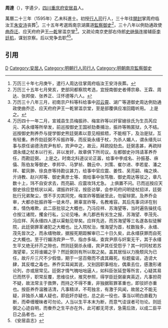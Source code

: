 '''周達'''（{{bd|？||？|}}），字遹少，[[四川|四川]][[重庆府|重庆府]][[安居县|安居县]]人。

萬曆二十三年（1595年）乙未科進士。初授[[行人司|行人司]]行人，三十年往[[開封|開封]]掌周府临汝王[[朱安洔|朱安洔]]丧葬<ref>万历三十年七月庚午，遣行人周达往掌周府临汝王安洔丧葬。</ref>。三十五年考選爲南京湖廣道[[監察御史|監察御史]]<ref>万历三十五年七月癸亥，吏部同都察院考选，宜授南御史者傅宗皋、王霖、周达、张邦俊、张养正、汪怀德等六人。</ref>，三十八年以例劾通政使[[曲乔迁|曲乔迁]]、应天府府尹[[王一乾|王一乾]]冒滥京堂<ref>万历三十八年三月，初南京户科等科给事中[[邓云霄|邓云霄]]、湖广等道御史周达例劾通政使曲乔迁、应天府府尹王一乾冒滥京堂，至是部覆俱应准回籍听用。 上是之。</ref>。又疏论南京吏部右侍郎[[史继偕|史继偕]]连接辅臣[[李廷机|李廷机]]，谋划京察。后以党争去职<ref>万历四十一年二月，宣城县生员梅振祚、梅宣祚等以奸宦媳徐氏为生员芮应元、芮永缙等所举发，前巡按御史王国祯劾奏捕治，振祚等贿匿狱，久不结。巡按御史荆养乔与提学御史熊廷弼素以意见相抵牾，不能相下，及治是狱，互有轻重。养乔劾廷弼不斥振祚等，而反毙永缙于杖，为杀人媚人，谓永缙先以事与原任谕德汤宾尹有却，宾尹中之，故云，拜疏投劾去。廷弼恚甚，再疏辩谓永缙之杖本以行劣，非以发奸，故章俱下所司议。左都御史孙玮请革养乔任，而勘廷弼， 上是之。时南北科道议论正嚣，给事中李成名、孙振基、庥僖、陈伯友等御史、李邦华、马梦祯、魏云中、刘策、崔尔进、李若星、潘之祥、翟凤翀、徐良彦等持勘议甚力，给事中官应震、姜性、吴亮嗣、梅之焕、亓诗教、赵兴邦等、御史黄彦士等、南给事中张笃敬、御史周达等驳之，章凡数十上，玮不自安求去，而亮嗣、应震攻玮尤急。 上俱置不问。已而巡按应天御史徐应登核状以闻，谓振祚奸淫，按臣访拏，会参司府问明徒杖招详，廷弼批行兄弟聚尘，恨不手刃其同党，梅宣祚等甑破至此，勿留辩窦。及养乔会审，大都亦批振祚等一徒未尽，厥辜宣祚等，名教难容。其后先事词详在别本，情伪难欺，此二臣批驳之大概也，乃冯应祥、苏海望等，当时遍告操抚屯仓按江诸院，攫金行私，公论见唾。未几郡邑有劣生之报，苏海望、李茂先、冯应祥、芮永缙四人遂以渠魁见举矣。应祥先逃，而苏海望等三名遂各拟徒解院，此廷弼罪革诸犯之大概也。比入院杖治，惟海望为首，杖数独多，永缙、茂先皆次之，而永缙物故，据报死期距解审已二十日久矣，此永缙获罪而自死之大概也。至于行媚汤宾尹一节，指亦多端，查宾尹原与奸案无干，其于永缙生平又绝无纤芥之隙也，然则廷弼杀永缙，宾尹其任受怨乎？其一时同杖若苏海望辈，又将谁媚之乎？然廷弼则有所以取之矣。盖其居恒以力挽颓风为已任，故斤斤三尺不少假借，期于一惩百儆而不虞其藉死。标题蜚谣，造谤大肆，其反噬之毒也。养乔实耳闻其说，又别因职事相左，偶乘去位，感激形诸论列，亦或居常见。廷弼才情气魄咄咄逼人，如科臣张延登等所言，心疑其易已而然乎，职常反覆，思维往伏，推究参照，得学臣廷弼豪爽英迈，凡事担荷不疑，故法常主于救弊，而持之不得不重，非独据赃罪革重也，即驳奸亦重也。按臣养乔温雅洁清，凡事精详，不苟独言，有激于风闻，故居之不能无疑，非独杀人媚人疑也，即庇奸亦疑也，总之此一役也，事当以明白直截为断，而牵缠暧昧者可勿论。人当以生平本末为断，而意气诖误者可勿论。则廷弼之心迹自明，而餋乔之生平亦在外，此可都无苛求，急需后效，以成二臣平日之品者也。</ref><ref>《安居县志》</ref>。

==引用==
{{reflist}}
{{萬曆二十三年乙未科殿試金榜}}

[[Category:周姓|D]]
[[Category:安居人|Category:安居人]]
[[Category:明朝行人司行人|Category:明朝行人司行人]]
[[Category:明朝南京監察御史|Category:明朝南京監察御史]]